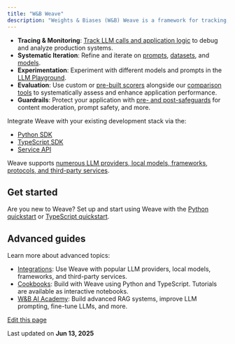 ```yaml
---
title: "W&B Weave"
description: "Weights & Biases (W&B) Weave is a framework for tracking, experimenting with, evaluating, deploying, and improving LLM-based applications. Designed for flexibility and scalability, Weave supports every stage of your LLM application development workflow:"
---
```


* **Tracing & Monitoring**: [Track LLM calls and application logic](/guides/tracking/) to debug and analyze production systems.
* **Systematic Iteration**: Refine and iterate on [prompts](/guides/core-types/prompts), [datasets](/guides/core-types/datasets), and [models](/guides/core-types/models).
* **Experimentation**: Experiment with different models and prompts in the [LLM Playground](/guides/tools/playground).
* **Evaluation**: Use custom or [pre-built scorers](/guides/evaluation/scorers#predefined-scorers) alongside our [comparison tools](/guides/tools/comparison) to systematically assess and enhance application performance.
* **Guardrails**: Protect your application with [pre- and post-safeguards](/guides/evaluation/guardrails_and_monitors) for content moderation, prompt safety, and more.

Integrate Weave with your existing development stack via the:

* [Python SDK](/reference/python-sdk/weave/)
* [TypeScript SDK](/reference/typescript-sdk/weave/)
* [Service API](/reference/service-api/call-start-call-start-post)

Weave supports [numerous LLM providers, local models, frameworks, protocols, and third-party services](/guides/integrations/).

## Get started[​](/#get-started "Direct link to Get started")

Are you new to Weave? Set up and start using Weave with the [Python quickstart](/quickstart) or [TypeScript quickstart](/reference/generated_typescript_docs/intro-notebook).

## Advanced guides[​](/#advanced-guides "Direct link to Advanced guides")

Learn more about advanced topics:

* [Integrations](/guides/integrations/): Use Weave with popular LLM providers, local models, frameworks, and third-party services.
* [Cookbooks](/reference/gen_notebooks/intro_notebook): Build with Weave using Python and TypeScript. Tutorials are available as interactive notebooks.
* [W\&B AI Academy](https://www.wandb.courses/pages/w-b-courses): Build advanced RAG systems, improve LLM prompting, fine-tune LLMs, and more.

[Edit this page](https://github.com/wandb/weave/blob/master/docs/docs/introduction.md)

Last updated on **Jun 13, 2025**
